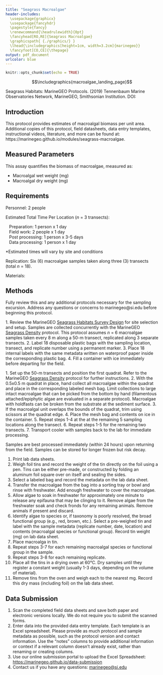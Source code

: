 ```yaml
---
title: "Seagrass Macroalgae"
header-includes:
  \usepackage{graphicx}
  \usepackage{fancyhdr}
  \pagestyle{fancy}
  \renewcommand{\headrulewidth}{0pt}
  \fancyhead[RO,RE]{Seagrass Macroalgae}
  \graphicspath{ {./graphics/} }
  \lhead{\includegraphics[height=1cm, width=3.2cm]{marinegeo}}
  \fancyfoot[CO,CE]{\thepage}
output: pdf_document
urlcolor: blue
---
```


```r
knitr::opts_chunk$set(echo = TRUE)
```

\noindent\rule{\textwidth}{0.4pt}

$$\includegraphics{macroalgae_landing_page}$$


\underline{How to cite this work:} Seagrass Habitats: MarineGEO Protocols. (2019) Tennenbaum Marine Observatories Network, MarineGEO, Smithsonian Institution. DOI:

\vspace*{\fill}
\begin{center}
\includegraphics[height=1.5cm, width=4.8cm]{smithsonian}\\
marinegeo@si.edu
\end{center}

\thispagestyle{empty}
\clearpage
\pagenumbering{arabic}

\noindent\rule{\textwidth}{0.4pt}

## Introduction

This protocol provides estimates of macroalgal biomass per unit area. Additional copies of this protocol, field datasheets, data entry templates, instructional videos, literature, and more can be found at: https://marinegeo.github.io/modules/seagrass-macroalgae.

\noindent\rule{\textwidth}{0.4pt}

## Measured Parameters

This assay quantifies the biomass of macroalgae, measured as:

*	Macroalgal wet weight (mg)
*	Macroalgal dry weight (mg)

\noindent\rule{\textwidth}{0.4pt}

## Requirements

Personnel: 2 people

Estimated Total Time Per Location (*n* = 3 transects):

|    Preparation: 1 person x 1 day
|    Field work: 2 people x 1 day
|    Post processing: 1 person x 3-5 days
|    Data processing: 1 person x 1 day

*Estimated times will vary by site and conditions

Replication: Six (6) macroalgae samples taken along three (3) transects (total *n* = 18).

Materials:

\underline{Survey Design:}

\renewcommand{\labelitemi}{$\square$}
\setlength{\parskip}{0.1em}
\begin{itemize}
  \item 1 50-m metric transect tape
  \item Hand-held GPS unit
  \item 2 PVC marker poles (diameter and length as needed)
  \item 0.5m x 0.5m (0.25m\textsuperscript{2}) quadrat
\end{itemize}
\vspace{\baselineskip}

\underline{Fieldwork:}

\renewcommand{\labelitemi}{$\square$}
\setlength{\parskip}{0.1em}
\begin{itemize}
  \item 18 draw-string mesh bags (~1 mm mesh size, approximately 25x35 cm or sized as needed) \href{https://www.aliexpress.com/item/32625056457.html}{(example)}
  \item 1 cooler with ice (optional)
\end{itemize}
\vspace{\baselineskip}

\underline{Post-Processing:}

\renewcommand{\labelitemi}{$\square$}
\setlength{\parskip}{0.1em}
\begin{itemize}
  \item 20+ pre-weighed foil tins \href{https://www.thomassci.com/Laboratory-Supplies/Weighing-Dishes/_/Aluminum-Weighing-Boats?=&q=Weigh+Boat}{(example)}
  \item Sorting tray
  \item Pencil/pen
  \item Permanent marker
  \item Ruler (mm)
  \item Drying oven
\end{itemize}
\vspace{\baselineskip}

\noindent\rule{\textwidth}{0.4pt}

## Methods

Fully review this and any additional protocols necessary for the sampling excursion. Address any questions or concerns to marinegeo@si.edu before beginning this protocol.
\vspace{\baselineskip}

\underline{Preparation:}
1.	Review the MarineGEO [Seagrass Habitats Survey Design](https://marinegeo.github.io/seagrass) for site selection and setup. Samples are collected concurrently with the MarineGEO [Seagrass Density](https://marinegeo.github.io/modules/seagrass-density) protocol. This protocol assumes *n* = 6 macroalgae samples taken every 8 m along a 50-m transect, replicated along 3 separate transects.
2.	Label 18 disposable plastic bags with the sampling location, transect, and replicate number using a permanent marker.
3.	Place 18 internal labels with the same metadata written on waterproof paper inside the corresponding plastic bag.
4.	Fill a container with ice immediately before departing for the field.
\vspace{\baselineskip}

\underline{Fieldwork:}
1.	Set up the 50-m transects and position the first quadrat. Refer to the MarineGEO [Seagrass Density](https://marinegeo.github.io/modules/seagrass-density) protocol for further instructions.
2.	With the 0.5x0.5 m quadrat in place, hand collect all macroalgae within the quadrat and place in the corresponding labeled mesh bag. Limit collections to large intact macroalgae that can be picked from the bottom by hand (filamentous attached/epiphytic algae are evaluated in a separate protocol). Macroalgae with holdfasts can be broken from the substrate at the sediment surface.
3.	If the macroalgal unit overlaps the bounds of the quadrat, trim using scissors at the quadrat edge.
4.	Place the mesh bag and contents on ice in the container.
5.	Repeat steps 1-4 at the at the remaining 5 sampling locations along the transect.
6.	Repeat steps 1-5 for the remaining two transects.
7.	Transport cooler with samples back to the lab for immediate processing.
\vspace{\baselineskip}

\underline{Post-Processing:}
Samples are best processed immediately (within 24 hours) upon returning from the field. Samples can be stored for longer frozen but risk decay.

1.	Print lab data sheets.
2.	Weigh foil tins and record the weight of the tin directly on the foil using a pen. Tins can be either pre-made, or constructed by folding an aluminum foil square over on itself and sealing the sides.
3.	Select a labeled bag and record the metadata on the lab data sheet.
4.	Transfer the macroalgae from the bag into a sorting tray or bowl and rinse with freshwater. Add enough freshwater to cover the macroalgae.
5.	Allow algae to soak in freshwater for approximately one minute to release any epifauna that may be clinging to it. Remove algae from the freshwater soak and check fronds for any remaining animals. Remove animals if present and discard.
6.  Identify algae to species or, if taxonomy is poorly resolved, the broad functional group (e.g., red, brown, etc.). Select a pre-weighed tin and label with the sample metadata (replicate number, date, location) and contents (macroalgal species or functional group). Record tin weight (mg) on lab data sheet.
7.	Place macroalga in tin.
8.	Repeat steps 3-7 for each remaining macroalgal species or functional group in the sample.
9.  Repeat steps 3-8 for each remaining replicate.
10.	Place all the tins in a drying oven at 60°C. Dry samples until they register a constant weight (usually 1-3 days, depending on the volume of material).
11.	Remove tins from the oven and weigh each to the nearest mg. Record this dry mass (including foil) on the lab data sheet.

\noindent\rule{\textwidth}{0.4pt}

## Data Submission

1. Scan the completed field data sheets and save both paper and electronic versions locally. We do not require you to submit the scanned forms.
2. Enter data into the provided data entry template. Each template is an Excel spreadsheet. Please provide as much protocol and sample metadata as possible, such as the protocol version and contact information. Use the “notes” columns to provide additional information or context if a relevant column doesn’t already exist, rather than renaming or creating columns.
3. Use our online submission portal to upload the Excel Spreadsheet: [https://marinegeo.github.io/data-submission](https://marinegeo.github.io/data-submission)
4. Contact us if you have any questions: [marinegeo@si.edu](mailto:marinegeo@si.edu)
